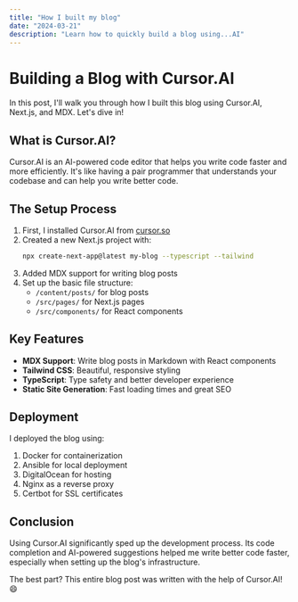 ```yaml
---
title: "How I built my blog"
date: "2024-03-21"
description: "Learn how to quickly build a blog using...AI"
---
```


# Building a Blog with Cursor.AI

In this post, I'll walk you through how I built this blog using Cursor.AI, Next.js, and MDX. Let's dive in!

## What is Cursor.AI?

Cursor.AI is an AI-powered code editor that helps you write code faster and more efficiently. It's like having a pair programmer that understands your codebase and can help you write better code.

## The Setup Process

1. First, I installed Cursor.AI from [cursor.so](https://cursor.so)
2. Created a new Next.js project with:
   ```bash
   npx create-next-app@latest my-blog --typescript --tailwind
   ```
3. Added MDX support for writing blog posts
4. Set up the basic file structure:
   - `/content/posts/` for blog posts
   - `/src/pages/` for Next.js pages
   - `/src/components/` for React components

## Key Features

- **MDX Support**: Write blog posts in Markdown with React components
- **Tailwind CSS**: Beautiful, responsive styling
- **TypeScript**: Type safety and better developer experience
- **Static Site Generation**: Fast loading times and great SEO

## Deployment

I deployed the blog using:

1. Docker for containerization
2. Ansible for local deployment
3. DigitalOcean for hosting
4. Nginx as a reverse proxy
5. Certbot for SSL certificates

## Conclusion

Using Cursor.AI significantly sped up the development process. Its code completion and AI-powered suggestions helped me write better code faster, especially when setting up the blog's infrastructure.

The best part? This entire blog post was written with the help of Cursor.AI! 😄
